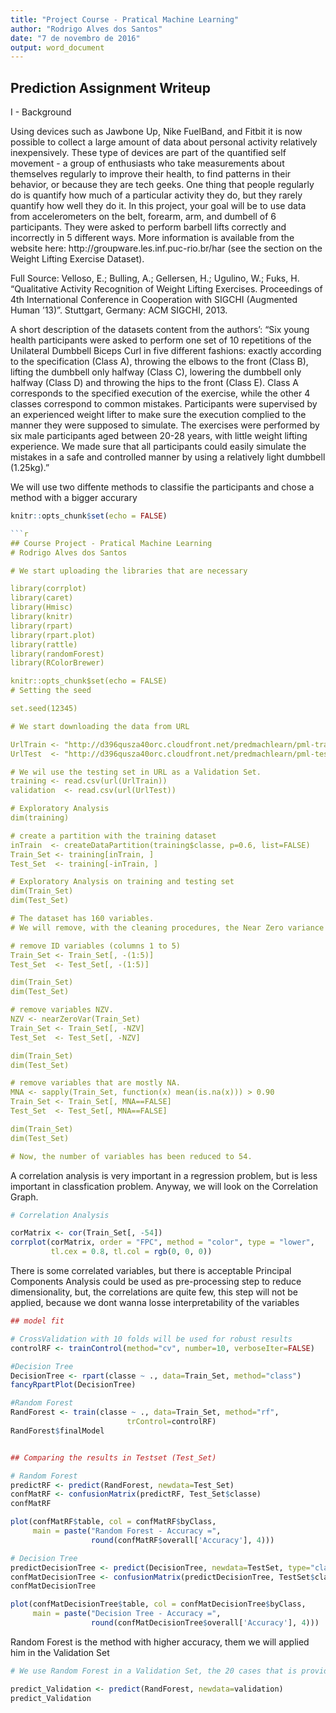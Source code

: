 ---
title: "Project Course - Pratical Machine Learning"
author: "Rodrigo Alves dos Santos"
date: "7 de novembro de 2016"
output: word_document
---

## Prediction Assignment Writeup

I - Background

Using devices such as Jawbone Up, Nike FuelBand, and Fitbit it is now possible to collect a large amount of data about personal activity relatively inexpensively. These type of devices are part of the quantified self movement - a group of enthusiasts who take measurements about themselves regularly to improve their health, to find patterns in their behavior, or because they are tech geeks. One thing that people regularly do is quantify how much of a particular activity they do, but they rarely quantify how well they do it. In this project, your goal will be to use data from accelerometers on the belt, forearm, arm, and dumbell of 6 participants. They were asked to perform barbell lifts correctly and incorrectly in 5 different ways. 
More information is available from the website here: http://groupware.les.inf.puc-rio.br/har (see the section on the Weight Lifting Exercise Dataset).

Full Source: Velloso, E.; Bulling, A.; Gellersen, H.; Ugulino, W.; Fuks, H. "Qualitative Activity Recognition of Weight Lifting Exercises. Proceedings of 4th International Conference in Cooperation with SIGCHI (Augmented Human '13)". Stuttgart, Germany: ACM SIGCHI, 2013.

A short description of the datasets content from the authors':
"Six young health participants were asked to perform one set of 10 repetitions of the Unilateral Dumbbell Biceps Curl in five different fashions: exactly according to the specification (Class A), throwing the elbows to the front (Class B), lifting the dumbbell only halfway (Class C), lowering the dumbbell only halfway (Class D) and throwing the hips to the front (Class E).
Class A corresponds to the specified execution of the exercise, while the other 4 classes correspond to common mistakes. Participants were supervised by an experienced weight lifter to make sure the execution complied to the manner they were supposed to simulate. The exercises were performed by six male participants aged between 20-28 years, with little weight lifting experience. We made sure that all participants could easily simulate the mistakes in a safe and controlled manner by using a relatively light dumbbell (1.25kg)."

We will use two diffente methods to classifie the participants and chose a method with a bigger accurary

```{r, include=FALSE}
knitr::opts_chunk$set(echo = FALSE)

```{r, include=TRUE}
## Course Project - Pratical Machine Learning
# Rodrigo Alves dos Santos

# We start uploading the libraries that are necessary

library(corrplot)
library(caret)
library(Hmisc)
library(knitr)
library(rpart)
library(rpart.plot)
library(rattle)
library(randomForest)
library(RColorBrewer)

knitr::opts_chunk$set(echo = FALSE)
# Setting the seed

set.seed(12345)

# We start downloading the data from URL

UrlTrain <- "http://d396qusza40orc.cloudfront.net/predmachlearn/pml-training.csv"
UrlTest  <- "http://d396qusza40orc.cloudfront.net/predmachlearn/pml-testing.csv"

# We wil use the testing set in URL as a Validation Set.
training <- read.csv(url(UrlTrain))
validation  <- read.csv(url(UrlTest))

# Exploratory Analysis
dim(training)

# create a partition with the training dataset 
inTrain  <- createDataPartition(training$classe, p=0.6, list=FALSE)
Train_Set <- training[inTrain, ]
Test_Set  <- training[-inTrain, ]

# Exploratory Analysis on training and testing set
dim(Train_Set)
dim(Test_Set)

# The dataset has 160 variables. 
# We will remove, with the cleaning procedures, the Near Zero variance (NZV) variables and the Identification (ID) variables.

# remove ID variables (columns 1 to 5)
Train_Set <- Train_Set[, -(1:5)]
Test_Set  <- Test_Set[, -(1:5)]

dim(Train_Set)
dim(Test_Set)

# remove variables NZV.
NZV <- nearZeroVar(Train_Set)
Train_Set <- Train_Set[, -NZV]
Test_Set  <- Test_Set[, -NZV]

dim(Train_Set)
dim(Test_Set)

# remove variables that are mostly NA.
MNA <- sapply(Train_Set, function(x) mean(is.na(x))) > 0.90
Train_Set <- Train_Set[, MNA==FALSE]
Test_Set  <- Test_Set[, MNA==FALSE]

dim(Train_Set)
dim(Test_Set)

# Now, the number of variables has been reduced to 54.


```

A correlation analysis is very important in a regression problem, but is less important in classfication problem. Anyway, we will look on the Correlation Graph.

```{r, echo=TRUE}
# Correlation Analysis

corMatrix <- cor(Train_Set[, -54])
corrplot(corMatrix, order = "FPC", method = "color", type = "lower", 
         tl.cex = 0.8, tl.col = rgb(0, 0, 0))

```

There is some correlated variables, but there is acceptable
Principal Components Analysis could be used as pre-processing step to reduce dimensionality, but, the correlations are quite few, this step will not be applied, because we dont wanna losse interpretability of the variables

```{r, echo=TRUE}
## model fit

# CrossValidation with 10 folds will be used for robust results
controlRF <- trainControl(method="cv", number=10, verboseIter=FALSE)

#Decision Tree
DecisionTree <- rpart(classe ~ ., data=Train_Set, method="class")
fancyRpartPlot(DecisionTree)

#Random Forest
RandForest <- train(classe ~ ., data=Train_Set, method="rf",
                          trControl=controlRF)
RandForest$finalModel


## Comparing the results in Testset (Test_Set)

# Random Forest
predictRF <- predict(RandForest, newdata=Test_Set)
confMatRF <- confusionMatrix(predictRF, Test_Set$classe)
confMatRF

plot(confMatRF$table, col = confMatRF$byClass, 
     main = paste("Random Forest - Accuracy =",
                  round(confMatRF$overall['Accuracy'], 4)))

# Decision Tree
predictDecisionTree <- predict(DecisionTree, newdata=TestSet, type="class")
confMatDecisionTree <- confusionMatrix(predictDecisionTree, TestSet$classe)
confMatDecisionTree

plot(confMatDecisionTree$table, col = confMatDecisionTree$byClass, 
     main = paste("Decision Tree - Accuracy =",
                  round(confMatDecisionTree$overall['Accuracy'], 4)))
```

Random Forest is the method with higher accuracy, them we will applied him in the Validation Set

```{r, echo=TRUE}
# We use Random Forest in a Validation Set, the 20 cases that is provide as a Testing Set.

predict_Validation <- predict(RandForest, newdata=validation)
predict_Validation
```